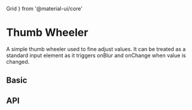   Grid
} from '@material-ui/core'


<Meta title="Thumb Wheeler" component={Subject}/>

# Thumb Wheeler

A simple thumb wheeler used to fine adjust values. It can be treated as a standard input element as it triggers onBlur and onChange when value is changed.

## Basic

<Preview>
  <Story name="Normal">
    <Grid container justify={'start'}>
      <Grid item>
        <Subject defaultValue={0} step={1} unit={'kg'} label={'weight'}/>
      </Grid>
    </Grid>
  </Story>
</Preview>

## API

<Props of={Subject}/>
